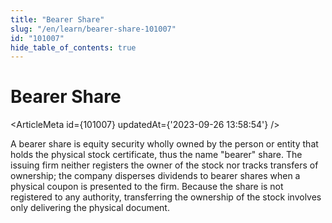 ```yaml
---
title: "Bearer Share"
slug: "/en/learn/bearer-share-101007"
id: "101007"
hide_table_of_contents: true
---
```



# Bearer Share

<ArticleMeta id={101007} updatedAt={'2023-09-26 13:58:54'} />
<div className='border-solid border-b border-t-0 my-4 border-[var(--ifm-color-gray-300)]' />

A bearer share is equity security wholly owned by the person or entity that holds the physical stock certificate, thus the name "bearer" share. The issuing firm neither registers the owner of the stock nor tracks transfers of ownership; the company disperses dividends to bearer shares when a physical coupon is presented to the firm. Because the share is not registered to any authority, transferring the ownership of the stock involves only delivering the physical document.
